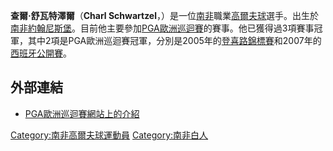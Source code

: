 {{Infobox golfer
| name              = 查爾·舒瓦特澤爾<br>Charl Schwartzel
| image             = Charl Schwartzel.JPG
| imagesize         = 210px
| caption           = 查爾·舒瓦特澤爾（2010年）
| fullname          = Charl Adriaan Schwartzel
| nickname          =
| birth_date        = {{birth date and age|1984|8|31|df=y}}
| birth_place       = {{ZAF-1961}}[[德蘭士瓦省|德蘭士瓦省]][[約翰內斯堡|約翰內斯堡]]
| death_date        = <!-- {{Death date and age|YYYY|MM|DD|1984|8|31|df=y}} -->
| death_place       =
| height            = {{height|m=1.80|precision=0}}
| weight            = {{convert|72|kg|lb st|abbr=on}}
| nationality       = {{ZAF}}
| residence         = {{ZAF}}[[豪登省|豪登省]][[弗里尼欣|弗里尼欣]]<br>{{GBR}}[[英格蘭|英格蘭]][[曼徹斯特|曼徹斯特]]<br>{{USA}}[[佛罗里达州|佛罗里达州]][[棕櫚灘花園|棕櫚灘花園]]
| spouse            = Rosalind Jacobs（2010年結婚）
| children          =
| college           = 沒有
| yearpro           = 2002年
| retired           = <!-- Year retired -->
| tour              = [[PGA歐洲巡迴賽|歐洲巡迴賽]]（2002年加入）<br>{{link-en|陽光巡迴賽|Sunshine Tour}}（2002年加入）<br>[[PGA巡迴賽|PGA巡迴賽]]（2011年加入）
| extour            = <!-- Former tours which a member of -->
| prowins           = 15
| pgawins           = 2
| eurowins          = 11
| japwins           = <!-- Number of Japan Golf Tour wins -->
| asiawins          = 1
| sunwins           = 9
| auswins           = <!-- Number of PGA Tour of Australasia wins -->
| nwidewins         = <!-- Number of Nationwide Tour wins -->
| chalwins          = <!-- Number of Challenge Tour wins -->
| champwins         = <!-- Number of Champions Tour wins -->
| seneurowins       = <!-- Number of European Seniors Tour wins -->
| otherwins         = 1
| majorwins         = 1
| masters           = '''冠軍'''：{{link-en|2011年美國名人賽|2011 Masters Tournament|2011年}}
| usopen            = 第7名：{{link-en|2015年美國高爾夫球公開賽|2015 U.S. Open (golf)|2015年}}
| open              = 第7名：{{link-en|2014年英國高爾夫球公開賽|2014 Open Championship|2014年}}
| pga               = 第12名：2011年
| wghofid           = <!-- World Golf Hall of Fame member ID -->
| wghofyear         = <!-- World Golf Hall of Fame year inducted -->
| award1            = 陽光巡迴賽優異獎
| year1             = 2004/05年度、2005/06年度、2006/07年度、2010年
| award2            =
| year2             =
| awardssection     = <!-- location of awards page or section -->
}}
'''查爾·舒瓦特澤爾'''（'''Charl Schwartzel'''，{{bd|1969年|9月12日|catidx=Charl Schwartzel}}）是一位[[南非|南非]]職業[[高爾夫球|高爾夫球]]選手。出生於[[南非|南非]][[約翰尼斯堡|約翰尼斯堡]]。目前他主要參加[[PGA歐洲巡迴賽|PGA歐洲巡迴賽]]的賽事。他已獲得過3項賽事冠軍，其中2項是PGA歐洲巡迴賽冠軍，分別是2005年的[[登喜路錦標賽|登喜路錦標賽]]和2007年的[[西班牙公開賽|西班牙公開賽]]。

==外部連結==
*[https://web.archive.org/web/20080531012051/http://www.europeantour.com/publish.sps?pageid=127&pagegid=%7B20E6AA6B%2D0225%2D4C71%2DBD89%2D2ACBEE615D69%7D&playerId=32014 PGA歐洲巡迴賽網站上的介紹]

{{DEFAULTSORT:Schwartzel, Charl}}
[[Category:南非高爾夫球運動員|Category:南非高爾夫球運動員]]
[[Category:南非白人|Category:南非白人]]